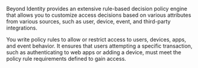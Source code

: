 Beyond Identity provides an extensive rule-based decision policy engine that allows you to customize access decisions based on various attributes from various sources, such as user, device, event, and third-party integrations.

You write policy rules to allow or restrict access to users, devices, apps, and event behavior. It ensures that users attempting a specific transaction, such as authenticating to web apps or adding a device, must meet the policy rule requirements defined to gain access. 